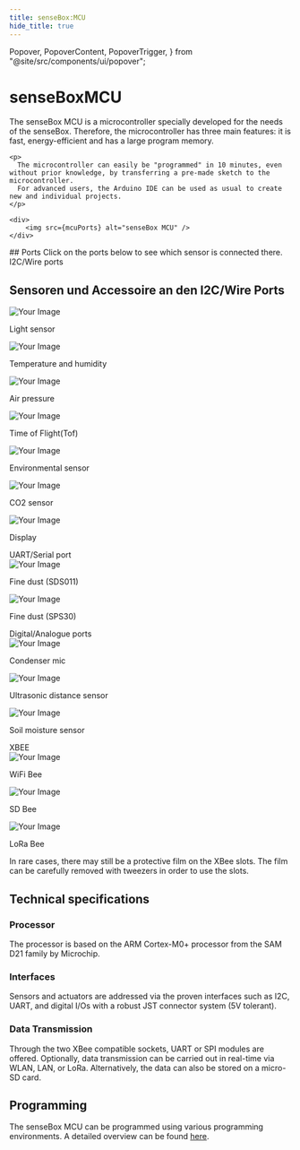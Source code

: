 ```yaml
---
title: senseBox:MCU
hide_title: true
---
```


  Popover,
  PopoverContent,
  PopoverTrigger,
} from "@site/src/components/ui/popover";

<div className = "flex flex-col justify-center items-center">
    <h1>senseBoxMCU</h1>
    <p>
      The senseBox MCU is a microcontroller specially developed for the needs of the senseBox.
      Therefore, the microcontroller has three main features: it is fast, energy-efficient and has a large program memory.
    </p>

    <p>
      The microcontroller can easily be "programmed" in 10 minutes, even without prior knowledge, by transferring a pre-made sketch to the microcontroller.
      For advanced users, the Arduino IDE can be used as usual to create new and individual projects.
    </p>  
    
    <div>
        <img src={mcuPorts} alt="senseBox MCU" />
    </div>
</div>
## Ports
Click on the ports below to see which sensor is connected there.
<div className="flex flex-row justify-evenly">
    <Popover>
          <PopoverTrigger className="flex justify-center cursor-pointer bg-white border-solid border-1 rounded-md w-[10rem] p-2 hover:bg-gray-100">
            I2C/Wire ports
          </PopoverTrigger>
          <PopoverContent>
            <div>
              <h2>Sensoren und Accessoire an den I2C/Wire Ports</h2>
              <div className="flex flex-col lg:flex-row">
                <div className="flex flex-col items-center">
                  <img
                    src={lightSensor}
                    alt="Your Image"
                    className="w-[5rem] lg:w-[10rem]"
                  />
                  <p className=" text-gray-500">Light sensor</p>
                </div>
                <div className="flex flex-col items-center">
                  <img
                    src={tempSensor}
                    alt="Your Image"
                    className="w-[5rem] lg:w-[10rem]"
                  />
                  <p className=" text-gray-500">Temperature and humidity</p>
                </div>
                <div className="flex flex-col items-center">
                  <img
                    src={pressureSensor}
                    alt="Your Image"
                    className="w-[5rem] lg:w-[10rem]"
                  />
                  <p className=" text-gray-500">Air pressure</p>
                </div>
                <div className="flex flex-col items-center">
                  <img
                    src={tofSensor}
                    alt="Your Image"
                    className="w-[5rem] lg:w-[10rem]"
                  />
                  <p className=" text-gray-500">Time of Flight(Tof)</p>
                </div>
                <div className="flex flex-col items-center">
                  <img
                    src={umweltsensor}
                    alt="Your Image"
                    className="w-[5rem] lg:w-[10rem]"
                  />
                  <p className=" text-gray-500">Environmental sensor</p>
                </div>
                <div className="flex flex-col items-center">
                  <img
                    src={CO2Sensor}
                    alt="Your Image"
                    className="w-[5rem] lg:w-[10rem]"
                  />
                  <p className=" text-gray-500">CO2 sensor</p>
                </div>
                <div className="flex flex-col items-center">
                  <img
                    src={display}
                    alt="Your Image"
                    className="w-[5rem] lg:w-[10rem]"
                  />
                  <p className=" text-gray-500">Display</p>
                </div>
              </div>
            </div>
            </PopoverContent>
    </Popover>
    <Popover>
        <PopoverTrigger className="flex justify-center cursor-pointer bg-white border-solid border-1 rounded-md w-[10rem] p-2 hover:bg-gray-100">
        UART/Serial port
        </PopoverTrigger>
        <PopoverContent>
        <div className="flex flex-col lg:flex-row">
            <div className="flex flex-col items-center">
                <img
                src={feinstaubSds}
                alt="Your Image"
                className="w-[5rem] lg:w-[10rem]"
                />
                <p className=" text-gray-500">Fine dust (SDS011)</p>
            </div>
            <div className="flex flex-col items-center">
                <img
                src={feinstaubSps}
                alt="Your Image"
                className="w-[5rem] lg:w-[10rem]"
                />
                <p className=" text-gray-500">Fine dust (SPS30)</p>
            </div>
        </div>
        </PopoverContent>
    </Popover>
    <Popover>
          <PopoverTrigger className="flex justify-center cursor-pointer bg-white border-solid border-1 rounded-md w-[10rem] p-2 hover:bg-gray-100">
            Digital/Analogue ports
          </PopoverTrigger>
          <PopoverContent>
            <div className="flex flex-col lg:flex-row">
                <div className="flex flex-col items-center">
                    <img
                    src={mikro}
                    alt="Your Image"
                    className="w-[5rem] lg:w-[10rem]"
                    />
                    <p className=" text-gray-500">Condenser mic</p>
                </div>
                <div className="flex flex-col items-center">
                    <img
                    src={ultrasonic}
                    alt="Your Image"
                    className="w-[5rem] lg:w-[10rem]"
                    />
                    <p className=" text-gray-500">Ultrasonic distance sensor</p>
                </div>
                <div className="flex flex-col items-center">
                    <img
                    src={truebner}
                    alt="Your Image"
                    className="w-[5rem] lg:w-[10rem]"
                    />
                    <p className=" text-gray-500">Soil moisture sensor</p>
                </div>
            </div>
            </PopoverContent>
    </Popover>
        <Popover>
          <PopoverTrigger className="flex justify-center cursor-pointer bg-white border-solid border-1 rounded-md w-[10rem] p-2 hover:bg-gray-100">
            XBEE
          </PopoverTrigger>
          <PopoverContent>
          <div className="flex flex-col lg:flex-row">
            <div className="flex flex-col items-center">
                <img
                src={wifiBee}
                alt="Your Image"
                className="w-[5rem] lg:w-[10rem]"
                />
                <p className=" text-gray-500">WiFi Bee</p>
             </div>
            <div className="flex flex-col items-center">
                <img
                src={sdBee}
                alt="Your Image"
                className="w-[5rem] lg:w-[10rem]"
                />
                <p className=" text-gray-500">SD Bee</p>
            </div>
            <div className="flex flex-col items-center">
                <img
                src={loraBee}
                alt="Your Image"
                className="w-[5rem] lg:w-[10rem]"
                />
                <p className=" text-gray-500">LoRa Bee</p>
            </div>
            </div>
        </PopoverContent>
    </Popover>

</div>

<div className="mt-8">
	<Admonition type="warning" title="Note on using the XBees">
		<p>
			In rare cases, there may still be a protective film on the XBee slots. 
			The film can be carefully removed with tweezers in order to use the slots.
		</p>
	</Admonition>
</div>

## Technical specifications

### Processor

The processor is based on the ARM Cortex-M0+ processor from the SAM D21 family by Microchip.

### Interfaces

Sensors and actuators are addressed via the proven interfaces such as I2C, UART, and digital I/Os with a robust JST connector system (5V tolerant).

### Data Transmission

Through the two XBee compatible sockets, UART or SPI modules are offered. Optionally, data transmission can be carried out in real-time via WLAN, LAN, or LoRa. Alternatively, the data can also be stored on a micro-SD card.

## Programming

The senseBox MCU can be programmed using various programming environments. A detailed overview can be found [here](/arduino/allgemein-sensebox-editoren/).
